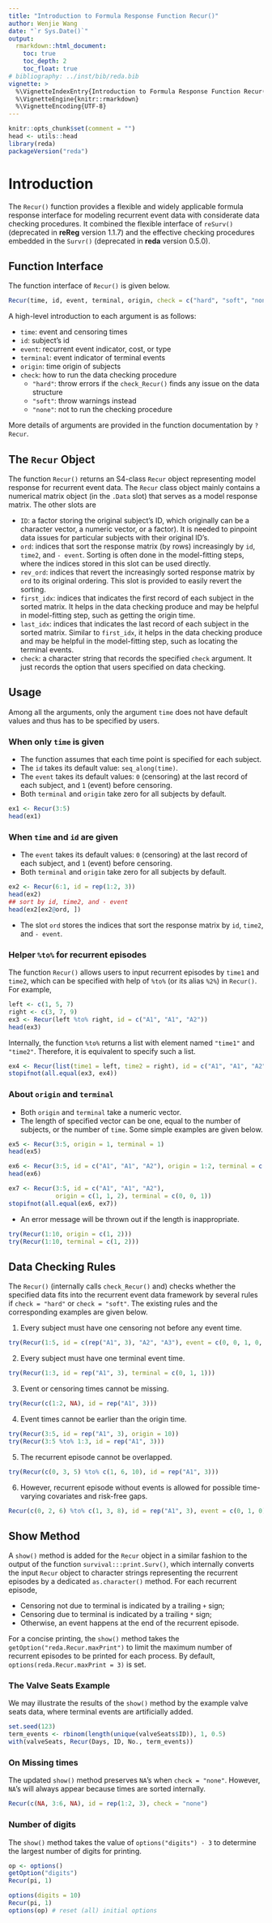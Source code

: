 ```yaml
---
title: "Introduction to Formula Response Function Recur()"
author: Wenjie Wang
date: "`r Sys.Date()`"
output:
  rmarkdown::html_document:
    toc: true
    toc_depth: 2
    toc_float: true
# bibliography: ../inst/bib/reda.bib
vignette: >
  %\VignetteIndexEntry{Introduction to Formula Response Function Recur()}
  %\VignetteEngine{knitr::rmarkdown}
  %\VignetteEncoding{UTF-8}
---
```



```r
knitr::opts_chunk$set(comment = "")
head <- utils::head
library(reda)
packageVersion("reda")
```

# Introduction

The `Recur()` function provides a flexible and widely applicable formula
response interface for modeling recurrent event data with considerate data
checking procedures.  It combined the flexible interface of `reSurv()`
(deprecated in **reReg** version 1.1.7) and the effective checking procedures
embedded in the `Survr()` (deprecated in **reda** version 0.5.0).


## Function Interface

The function interface of `Recur()` is given below.

```R
Recur(time, id, event, terminal, origin, check = c("hard", "soft", "none"), ...)
```

A high-level introduction to each argument is as follows:

- `time`: event and censoring times
- `id`: subject's id
- `event`: recurrent event indicator, cost, or type
- `terminal`: event indicator of terminal events
- `origin`: time origin of subjects
- `check`: how to run the data checking procedure
  - `"hard"`: throw errors if the `check_Recur()` finds any issue on the data
    structure
  - `"soft"`: throw warnings instead
  - `"none"`: not to run the checking procedure

More details of arguments are provided in the function documentation by
`?Recur`.


## The `Recur` Object

The function `Recur()` returns an S4-class `Recur` object representing model
response for recurrent event data.  The `Recur` class object mainly contains a
numerical matrix object (in the `.Data` slot) that serves as a model response
matrix.  The other slots are

- `ID`: a factor storing the original subject's ID, which originally can be a
  character vector, a numeric vector, or a factor).  It is needed to pinpoint
  data issues for particular subjects with their original ID's.
- `ord`: indices that sort the response matrix (by rows) increasingly by `id`,
  `time2`, and `- event`.  Sorting is often done in the model-fitting steps,
  where the indices stored in this slot can be used directly.
- `rev_ord`: indices that revert the increasingly sorted response matrix by
  `ord` to its original ordering.  This slot is provided to easily revert the
  sorting.
- `first_idx`: indices that indicates the first record of each subject in the
  sorted matrix.  It helps in the data checking produce and may be helpful in
  model-fitting step, such as getting the origin time.
- `last_idx`: indices that indicates the last record of each subject in the
  sorted matrix.  Similar to `first_idx`, it helps in the data checking produce
  and may be helpful in the model-fitting step, such as locating the terminal
  events.
- `check`: a character string that records the specified `check` argument.  It
  just records the option that users specified on data checking.


## Usage

Among all the arguments, only the argument `time` does not have default values
and thus has to be specified by users.

### When only `time` is given

- The function assumes that each time point is specified for each subject.
- The `id` takes its default value: `seq_along(time)`.
- The `event` takes its default values: `0` (censoring) at the last record of
  each subject, and `1` (event) before censoring.
- Both `terminal` and `origin` take zero for all subjects by default.

```r
ex1 <- Recur(3:5)
head(ex1)
```

### When `time` and `id` are given

- The `event` takes its default values: `0` (censoring) at the last record of
  each subject, and `1` (event) before censoring.
- Both `terminal` and `origin` take zero for all subjects by default.

```r
ex2 <- Recur(6:1, id = rep(1:2, 3))
head(ex2)
## sort by id, time2, and - event
head(ex2[ex2@ord, ])
```

- The slot `ord` stores the indices that sort the response matrix by `id`,
  `time2`, and `- event`.


### Helper `%to%` for recurrent episodes

The function `Recur()` allows users to input recurrent episodes by `time1` and
`time2`, which can be specified with help of `%to%` (or its alias `%2%`) in
`Recur()`.  For example,

```r
left <- c(1, 5, 7)
right <- c(3, 7, 9)
ex3 <- Recur(left %to% right, id = c("A1", "A1", "A2"))
head(ex3)
```

Internally, the function `%to%` returns a list with element named `"time1"` and
`"time2"`. Therefore, it is equivalent to specify such a list.

```r
ex4 <- Recur(list(time1 = left, time2 = right), id = c("A1", "A1", "A2"))
stopifnot(all.equal(ex3, ex4))
```


### About `origin`  and `terminal`

- Both `origin` and `terminal` take a numeric vector.
- The length of specified vector can be one, equal to the number of subjects, or
  the number of `time`.  Some simple examples are given below.

```r
ex5 <- Recur(3:5, origin = 1, terminal = 1)
head(ex5)
```

```r
ex6 <- Recur(3:5, id = c("A1", "A1", "A2"), origin = 1:2, terminal = c(0, 1))
head(ex6)
```

```r
ex7 <- Recur(3:5, id = c("A1", "A1", "A2"),
             origin = c(1, 1, 2), terminal = c(0, 0, 1))
stopifnot(all.equal(ex6, ex7))
```

- An error message will be thrown out if the length is inappropriate.

```r
try(Recur(1:10, origin = c(1, 2)))
try(Recur(1:10, terminal = c(1, 2)))
```


## Data Checking Rules

The `Recur()` (internally calls `check_Recur()` and) checks whether the
specified data fits into the recurrent event data framework by several rules if
`check = "hard"` or `check = "soft"`.  The existing rules and the corresponding
examples are given below.

1. Every subject must have one censoring not before any event time.

```r
try(Recur(1:5, id = c(rep("A1", 3), "A2", "A3"), event = c(0, 0, 1, 0, 0)))
```

2. Every subject must have one terminal event time.

```r
try(Recur(1:3, id = rep("A1", 3), terminal = c(0, 1, 1)))
```

3. Event or censoring times cannot be missing.

```r
try(Recur(c(1:2, NA), id = rep("A1", 3)))
```

4. Event times cannot be earlier than the origin time.

```r
try(Recur(3:5, id = rep("A1", 3), origin = 10))
try(Recur(3:5 %to% 1:3, id = rep("A1", 3)))
```

5. The recurrent episode cannot be overlapped.

```r
try(Recur(c(0, 3, 5) %to% c(1, 6, 10), id = rep("A1", 3)))
```

6. However, recurrent episode without events is allowed for possible
   time-varying covariates and risk-free gaps.

```r
Recur(c(0, 2, 6) %to% c(1, 3, 8), id = rep("A1", 3), event = c(0, 1, 0))
```


## Show Method

A `show()` method is added for the `Recur` object in a similar fashion to the
output of the function `survival:::print.Surv()`, which internally converts the
input `Recur` object to character strings representing the recurrent episodes by
a dedicated `as.character()` method.  For each recurrent episode,

- Censoring not due to terminal is indicated by a trailing `+` sign;
- Censoring due to terminal is indicated by a trailing `*` sign;
- Otherwise, an event happens at the end of the recurrent episode.

For a concise printing, the `show()` method takes the
`getOption("reda.Recur.maxPrint")` to limit the maximum number of recurrent
episodes to be printed for each process.  By default,
`options(reda.Recur.maxPrint = 3)` is set.


### The Valve Seats Example

We may illustrate the results of the `show()` method by the example valve seats
data, where terminal events are artificially added.

```r
set.seed(123)
term_events <- rbinom(length(unique(valveSeats$ID)), 1, 0.5)
with(valveSeats, Recur(Days, ID, No., term_events))
```

### On Missing times

The updated `show()` method preserves `NA`'s when `check = "none"`.  However,
`NA`'s will always appear because times are sorted internally.

```r
Recur(c(NA, 3:6, NA), id = rep(1:2, 3), check = "none")
```

### Number of digits

The `show()` method takes the value of `options("digits") - 3` to determine the
largest number of digits for printing.

```r
op <- options()
getOption("digits")
Recur(pi, 1)
```

```r
options(digits = 10)
Recur(pi, 1)
options(op) # reset (all) initial options
```



